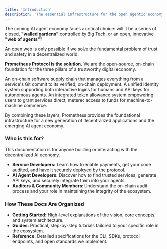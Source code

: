 ```yaml
---
title: 'Introduction'
description: 'The essential infrastructure for the open agentic economy, preventing walled gardens and ensuring verifiable trust.'
---
```


The coming AI agent economy faces a critical choice: will it be a series of closed, **"walled gardens"** controlled by Big Tech, or an open, innovative **"web of agents"**?

An open web is only possible if we solve the fundamental problem of trust and safety in a decentralized world.

**Prometheus Protocol is the solution.** We are the open-source, on-chain foundation for the three pillars of a trustworthy digital economy.

<CardGroup cols={1}>
  <Card title="Verifiable Trust" icon="shield-check">
    An on-chain software supply chain that manages everything from a service's
    Git commit to its verified, on-chain deployment.
  </Card>
  <Card title="Secure Identity" icon="key">
    A unified identity system supporting both interactive logins for humans and
    API keys for autonomous agents.
  </Card>
  <Card title="Direct Payments" icon="dollar-sign">
    An integrated token allowance system empowering users to grant services
    direct, metered access to funds for machine-to-machine commerce.
  </Card>
</CardGroup>

By combining these layers, Prometheus provides the foundational infrastructure for a new generation of decentralized applications and the emerging AI agent economy.

### Who is this for?

This documentation is for anyone building or interacting with the decentralized AI economy.

- **Service Developers:** Learn how to enable payments, get your code audited, and have it securely deployed by the protocol.
- **AI Agent Developers:** Discover how to find trusted services, generate API keys, and securely integrate them into your agents.
- **Auditors & Community Members:** Understand the on-chain audit process and your role in maintaining the integrity of the ecosystem.

### How These Docs Are Organized

- **Getting Started:** High-level explanations of the vision, core concepts, and system architecture.
- **Guides:** Practical, step-by-step tutorials tailored to your specific role in the ecosystem.
- **Reference:** Detailed specifications for the CLI, SDKs, protocol endpoints, and open standards we implement.
